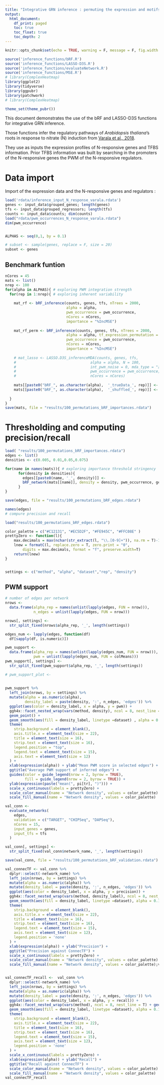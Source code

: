 ```yaml
---
title: "Integrative GRN inference : permuting the expression and motifs of TFs: effect on precision and recall"
output: 
  html_document:
    df_print: paged
    toc: true
    toc_float: true
    toc_depth: 2
---
```



```r
knitr::opts_chunk$set(echo = TRUE, warning = F, message = F, fig.width = 8)

source('inference_functions/bRF.R')
source('inference_functions/LASSO-D3S.R')
source('inference_functions/evaluateNetwork.R')
source('inference_functions/MSE.R')
# library(ComplexHeatmap)
library(ggplot2)
library(tidyverse)
library(ggpubr)
library(patchwork)
# library(ComplexHeatmap)

theme_set(theme_pubr())
```

This document demonstrates the use of the bRF and LASSO-D3S functions for integrative GRN inference.

Those functions infer the regulatory pathways of *Arabidopsis thaliana*'s roots in response to nitrate (N) induction from [Varala et al., 2018](https://www.ncbi.nlm.nih.gov/geo/query/acc.cgi?acc=GSE97500).

They use as inputs the expression profiles of N-responsive genes and TFBS information. 
Prior TFBS information was built by searching in the promoters of the N-responsive genes the PWM of the N-responsive regulators. 

# Data import

Import of the expression data and the N-responsive genes and regulators :

```r
load('rdata/inference_input_N_response_varala.rdata')
genes <- input_data$grouped_genes; length(genes)
tfs <- input_data$grouped_regressors; length(tfs)
counts <- input_data$counts; dim(counts)
load("rdata/pwm_occurrences_N_response_varala.rdata")
dim(pwm_occurrence)


ALPHAS <- seq(0,1, by = 0.1)

# subset <- sample(genes, replace = F, size = 20)
subset <- genes
```


## Benchmark funtion 

```r
nCores = 45
mats <- list()
nrep <- 100
for(alpha in ALPHAS){ # exploring PWM integration strength
  for(rep in 1:nrep){ # exploring inherent variability
    
    mat_rf <- bRF_inference(counts, genes, tfs, nTrees = 2000,
                            alpha = alpha,
                            pwm_occurrence = pwm_occurrence,
                            nCores = nCores,
                            importance = "%IncMSE")
    
    mat_rf_perm <- bRF_inference(counts, genes, tfs, nTrees = 2000,
                            alpha = alpha, tf_expression_permutation = TRUE,
                            pwm_occurrence = pwm_occurrence,
                            nCores = nCores,
                            importance = "%IncMSE")
    
    # mat_lasso <- LASSO.D3S_inferenceMDA(counts, genes, tfs,
    #                                  alpha = alpha, N = 100,
    #                                  int_pwm_noise = 0, mda_type = "zero",
    #                                  pwm_occurrence = pwm_occurrence,
    #                                  nCores = nCores)
    
    mats[[paste0("bRF_", as.character(alpha),  '_trueData_', rep)]] <- mat_rf
    mats[[paste0("bRF_", as.character(alpha),  '_shuffled_', rep)]] <- mat_rf_perm
    
  }
}
save(mats, file = "results/100_permutations_bRF_importances.rdata")
```

# Thresholding and computing precision/recall

```r
load( "results/100_permutations_bRF_importances.rdata")
edges <- list()
densities <- c(0.005, 0.01,0.05,0.075)

for(name in names(mats)){ # exploring importance threshold stringency
      for(density in densities){
        edges[[paste0(name, '_', density)]] <-
        bRF_network(mats[[name]], density = density, pwm_occurrence, genes, tfs)
      }
}

save(edges, file = "results/100_permutations_bRF_edges.rdata")

names(edges)
# compure precision and recall
```


```r
load("results/100_permutations_bRF_edges.rdata")

color_palette = c("#C12131", "#EC5D2F", "#FE945C", "#FFC08E" )
prettyZero <- function(l){
    max.decimals = max(nchar(str_extract(l, "\\.[0-9]+")), na.rm = T)-1
    lnew = formatC(l, replace.zero = T, zero.print = "0",
        digits = max.decimals, format = "f", preserve.width=T)
    return(lnew)
}


settings <- c("method", "alpha", "dataset","rep", "density")
```

## PWM support

```r

# number of edges per network
nrows <-
  data.frame(alpha_rep = names(unlist(lapply(edges, FUN = nrow))),
             n_edges = unlist(lapply(edges, FUN = nrow)))

nrows[, settings] <-
  str_split_fixed(nrows$alpha_rep, '_', length(settings))

edges_num <- lapply(edges, function(df)
  df[sapply(df, is.numeric)])

pwm_support <-
  data.frame(alpha_rep = names(unlist(lapply(edges_num, FUN = nrow))),
             pwm = unlist(lapply(edges_num, FUN = colMeans)))
pwm_support[, settings] <-
  str_split_fixed(pwm_support$alpha_rep, '_', length(settings))

# pwm_support_plot <- 
  
  
pwm_support %>%
  left_join(nrows, by = settings) %>%
  mutate(alpha = as.numeric(alpha),
         density_label = paste(density, ':', n_edges, 'edges')) %>%
  ggplot(aes(color = density_label, x = alpha, y = pwm)) +
  ggh4x::facet_nested_wrap(vars(method, density), ncol = 8, nest_line = T) +
  geom_point() +
  geom_smooth(aes(fill = density_label, linetype =dataset) , alpha = 0.1) +
  theme(
    strip.background = element_blank(),
    axis.title.x = element_text(size = 22),
    title = element_text(size = 16),
    strip.text = element_text(size = 16),
    legend.position = "top",
    legend.text = element_text(size = 15),
    axis.text = element_text(size = 12)
  ) +
  xlab(expression(alpha)) + ylab("Mean PWM score in selected edges") +
  ggtitle("Average PWM support of inferred edges") +
  guides(color = guide_legend(nrow = 2, byrow = TRUE),
         fill = guide_legend(nrow = 2, byrow = TRUE)) +
  ylab(expression(paste("mean(", pi[tr], ")"))) +
  scale_x_continuous(labels = prettyZero) +
  scale_color_manual(name = "Network density", values = color_palette) +
  scale_fill_manual(name = "Network density", values = color_palette)

```

```r
val_conn <-
  evaluate_networks(
    edges,
    validation = c("TARGET", "CHIPSeq", "DAPSeq"),
    nCores = 15,
    input_genes = genes,
    input_tfs = tfs
  )

val_conn[, settings] <-
  str_split_fixed(val_conn$network_name, '_', length(settings))

save(val_conn, file = "results/100_permutations_bRF_validation.rdata")


```



```r
val_connecTF <- val_conn %>%
  dplyr::select(-network_name) %>%
  left_join(nrows, by = settings) %>%
  mutate(alpha = as.numeric(alpha)) %>%
  mutate(density_label = paste(density, ':', n_edges, 'edges')) %>%
  ggplot(aes(color = density_label, x = alpha, y = precision)) +
  ggh4x::facet_nested_wrap(vars(method, density_label), ncol = 8, nest_line = T) + geom_point() +
  geom_smooth(aes(fill = density_label, linetype =dataset), alpha = 0.1) +
  theme(
    strip.background = element_blank(),
    axis.title.x = element_text(size = 22),
    title = element_text(size = 16),
    strip.text = element_text(size = 16),
    legend.text = element_text(size = 15),
    axis.text = element_text(size = 12),
    legend.position = 'none'
  ) +
  xlab(expression(alpha)) + ylab("Precision") +
  ggtitle("Precision against ConnecTF") +
  scale_x_continuous(labels = prettyZero) +
  scale_color_manual(name = "Network density", values = color_palette) +
  scale_fill_manual(name = "Network density", values = color_palette);val_connecTF


val_connecTF_recall <-  val_conn %>%
  dplyr::select(-network_name) %>%
  left_join(nrows, by = settings) %>%
  mutate(alpha = as.numeric(alpha)) %>%
  mutate(density_label = paste(density, ':', n_edges, 'edges')) %>%
  ggplot(aes(color = density_label, x = alpha, y = recall)) +
  ggh4x::facet_nested_wrap(vars(method), ncol = 8, nest_line = T) + geom_point() +
  geom_smooth(aes(fill = density_label, linetype =dataset), alpha = 0.1) +
  theme(
    strip.background = element_blank(),
    axis.title.x = element_text(size = 22),
    title = element_text(size = 16),
    strip.text = element_text(size = 16),
    legend.text = element_text(size = 15),
    axis.text = element_text(size = 12),
    legend.position = 'none'
  ) +
  scale_x_continuous(labels = prettyZero) +
  xlab(expression(alpha)) + ylab("Recall") +
  ggtitle("Recall against ConnecTF") +
  scale_color_manual(name = "Network density", values = color_palette) +
  scale_fill_manual(name = "Network density", values = color_palette)
val_connecTF_recall
```

